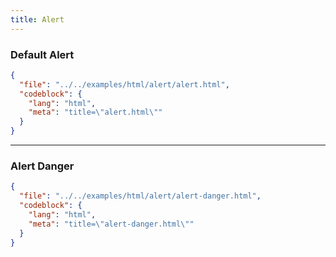 ```yaml
---
title: Alert
---
```


### Default Alert

<TWComponentPreview src="/alert/alert" />

```json doc-gen:file
{
  "file": "../../examples/html/alert/alert.html",
  "codeblock": {
    "lang": "html",
    "meta": "title=\"alert.html\""
  }
}
```

---

### Alert Danger

<TWComponentPreview src="/alert/alert-danger" />

```json doc-gen:file
{
  "file": "../../examples/html/alert/alert-danger.html",
  "codeblock": {
    "lang": "html",
    "meta": "title=\"alert-danger.html\""
  }
}
```
